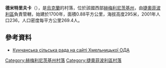 {{coord|49|48|27|N|26|20|50|E|scale:100000|display=title}}

'''德米特里夫卡'''（{{lang-uk|Дмитрівка}}），是[[烏克蘭|烏克蘭]]的村落，位於該國西部[[赫梅利尼茨基州|赫梅利尼茨基州]]，由[[捷奧菲波利區|捷奧菲波利區]]負責管轄，始建於1700年，面積0.88平方公里，海拔高度295米，2001年人口236，人口密度每平方公里269.4人。

==參考資料==
* [https://web.archive.org/web/20071007132859/http://oblrada.km.ua/map/teokupsilra.php Кунчанська сільська рада на сайті Хмельницької ОДА]

{{DEFAULTSORT:Дмитрівка}}
[[Category:赫梅利尼茨基州村落|Category:赫梅利尼茨基州村落]]
[[Category:捷奧菲波利區村落|Category:捷奧菲波利區村落]]


{{Khmelnytskyi-geo-stub}}